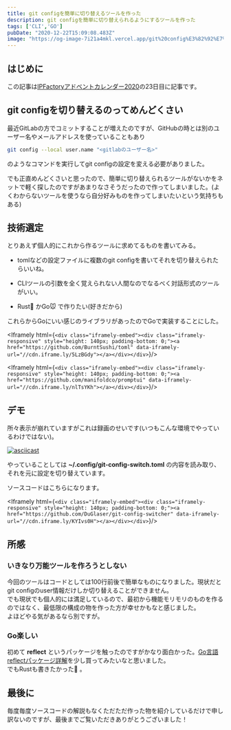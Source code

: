 ```yaml
---
title: git configを簡単に切り替えるツールを作った
description: git configを簡単に切り替えられるようにするツールを作った
tags: ['CLI','GO']
pubDate: "2020-12-22T15:09:08.483Z"
image: "https://og-image-7i21a4mkl.vercel.app/git%20config%E3%82%92%E7%B0%A1%E5%8D%98%E3%81%AB%E5%88%87%E3%82%8A%E6%9B%BF%E3%81%88%E3%82%8B%20%3Cbr%20%2F%3E%20%E3%83%84%E3%83%BC%E3%83%AB%E3%82%92%E4%BD%9C%E3%81%A3%E3%81%9F.png?theme=light&md=1&fontSize=100px&images=https%3A%2F%2Fassets.vercel.com%2Fimage%2Fupload%2Ffront%2Fassets%2Fdesign%2Fvercel-triangle-black.svg"
---
```



## はじめに

この記事は[IPFactoryアドベントカレンダー2020](https://qiita.com/advent-calendar/2020/ipfactory)の23日目に記事です。

## git configを切り替えるのってめんどくさい

最近GitLabの方でコミットすることが増えたのですが、GitHubの時とは別のユーザー名やメールアドレスを使っていることもあり
```bash
git config --local user.name "<gitlabのユーザー名>"
```
のようなコマンドを実行してgit configの設定を変える必要がありました。  

でも正直めんどくさいと思ったので、簡単に切り替えられるツールがないかをネットで軽く探したのですがあまりなさそうだったので作ってしまいました。(よくわからないツールを使うなら自分好みものを作ってしまいたいという気持ちもある)


## 技術選定

とりあえず個人的にこれから作るツールに求めてるものを書いてみる。

- tomlなどの設定ファイルに複数のgit configを書いてそれを切り替えられたらいいね。

- CLIツールの引数を全く覚えられない人間なのでなるべく対話形式のツールがいい。

- Rust🦀 かGo🐭 で作りたい(好きだから)

これらからGoにいい感じのライブラリがあったのでGoで実装することにした。


<Iframely html={`<div class="iframely-embed"><div class="iframely-responsive" style="height: 140px; padding-bottom: 0;"><a href="https://github.com/BurntSushi/toml" data-iframely-url="//cdn.iframe.ly/5LzBGdy"></a></div></div>`}/>

<Iframely html={`<div class="iframely-embed"><div class="iframely-responsive" style="height: 140px; padding-bottom: 0;"><a href="https://github.com/manifoldco/promptui" data-iframely-url="//cdn.iframe.ly/nlTsYKh"></a></div></div>`}/>

## デモ

所々表示が崩れていますがこれは録画のせいです(いつもこんな環境でやっているわけではない)。  

[![asciicast](https://asciinema.org/a/ogZDrtqdil8l3NOrJGWD9PN4y.svg)](https://asciinema.org/a/ogZDrtqdil8l3NOrJGWD9PN4y)   


やっていることしては **~/.config/git-config-switch.toml** の内容を読み取り、それを元に設定を切り替えています。   

ソースコードはこちらになります。  

<Iframely html={`<div class="iframely-embed"><div class="iframely-responsive" style="height: 140px; padding-bottom: 0;"><a href="https://github.com/DuGlaser/git-config-switcher" data-iframely-url="//cdn.iframe.ly/KYIvs0H"></a></div></div>`}/>

## 所感
### いきなり万能ツールを作ろうとしない

今回のツールはコードとしては100行前後で簡単なものになりました。現状だとgit configのuser情報だけしか切り替えることができません。  
でも現状でも個人的には満足しているので、最初から機能モリモリのものを作るのではなく、最低限の構成の物を作った方が幸せかもなと感じました。  
よほどやる気があるなら別ですが。

### Go楽しい

初めて **reflect** というパッケージを触ったのですがかなり面白かった。[Go言語reflectパッケージ詳解](https://techbookfest.org/product/5740887365648384?productVariantID=5333131217338368)を少し買ってみたいなと思いました。  
でもRustも書きたかった🦀 。

## 最後に

毎度毎度ソースコードの解説もなくただただ作った物を紹介しているだけで申し訳ないのですが、最後までご覧いただきありがとうございました！
